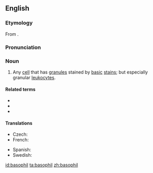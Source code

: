 ==English==
{{wikipedia}}

===Etymology===
From {{affix|en|baso-|-phil}}.
===Pronunciation===
{{rfp|en}}
===Noun===
{{en-noun}}

# {{lb|en|cytology}} Any [[cell]] that has [[granule]]s stained by [[basic]] [[stain]]s; but especially granular [[leukocyte]]s.

====Related terms====
* {{l|en|basophilia}}
* {{l|en|basophilic}}
* {{l|en|granulocyte}}

====Translations====
{{trans-top|cell}}
* Czech: {{t|cs|bazofil|m}}
* French: {{t+|fr|basophile|m}}
{{trans-mid}}
* Spanish: {{t+|es|basófilo|m}}
* Swedish: {{t+|sv|basofil|c}}
{{trans-bottom}}

[[id:basophil]]
[[ta:basophil]]
[[zh:basophil]]